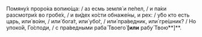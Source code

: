 Помяну́х проро́ка вопию́ща: / аз есмь земля́ и пе́пел, / и па́ки разсмотри́х во гробе́х, / и ви́дех ко́сти обнаже́ны, и рех: / у́бо кто есть царь, или́ во́ин, / или́ бога́т, или́ убо́г, / или́ пра́ведник, или́ гре́шник? / Но упоко́й, Го́споди, / с пра́ведными раба́ Твоего́ **[или** рабу́ Твою́**]**.
